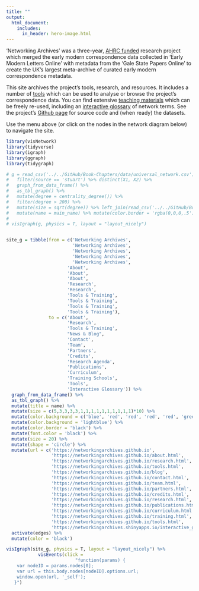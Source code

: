 ```yaml
---
title: ""
output:
  html_document:
    includes:
      in_header: hero-image.html
---
```


‘Networking Archives’ was a three-year, [AHRC funded](https://gtr.ukri.org/projects?ref=AH%2FR014817%2F1) research project which merged the early modern correspondence data collected in ‘Early Modern Letters Online’ with metadata from the ‘Gale State Papers Online’ to create the UK’s largest meta-archive of curated early modern correspondence metadata. 

This site archives the project's tools, research, and resources. It includes a number of [tools](https://networkingarchives.github.io/tools.html) which can be used to analyse or browse the project's correspondence data. You can find extensive [teaching materials](https://networkingarchives.github.io/curriculum.html) which can be freely re-used, including an [interactive glossary](https://networkingarchives.shinyapps.io/interactive_glossary/){target="_blank"} of network terms. See the project's [Github page](https://github.com/networkingarchives){target="_blank"} for source code and (when ready) the datasets. 

Use the menu above (or click on the nodes in the network diagram below) to navigate the site.

```r

library(visNetwork)
library(tidyverse)
library(igraph)
library(ggraph)
library(tidygraph)

```

```r

# g = read_csv('../../GitHub/Book-Chapters/data/universal_network.csv') %>% 
#   filter(source == 'stuart') %>% distinct(X1, X2) %>%
#   graph_from_data_frame() %>% 
#   as_tbl_graph() %>% 
#   mutate(degree = centrality_degree()) %>% 
#   filter(degree > 200) %>% 
#   mutate(size = sqrt(degree)) %>% left_join(read_csv('../../GitHub/Book-Chapters/data/universal_people.csv')) %>% 
#   mutate(name = main_name) %>% mutate(color.border = 'rgba(0,0,0,.5') %>% mutate(color.alpha = .8) %>% mutate(color.background = 'rgba(0,0,255,.5') 
# 
# visIgraph(g, physics = T, layout = "layout_nicely")


site_g = tibble(from = c('Networking Archives', 
                         'Networking Archives',
                         'Networking Archives',
                         'Networking Archives',
                         'Networking Archives',
                       'About',
                       'About',
                       'About',
                       'Research',
                       'Research', 
                       'Tools & Training', 
                       'Tools & Training', 
                       'Tools & Training', 
                       'Tools & Training'), 
                to = c('About', 
                       'Research', 
                       'Tools & Training', 
                       "News & Blog", 
                       'Contact',
                       'Team',
                       'Partners',
                       'Credits',
                       'Research Agenda',
                       'Publications',
                       'Curriculum',
                       'Training Schools',
                       'Tools',
                       'Interactive Glossary')) %>% 
  graph_from_data_frame() %>% 
  as_tbl_graph() %>% 
  mutate(title = name) %>% 
  mutate(size = c(5,3,3,3,3,1,1,1,1,1,1,1,1,1,1)*10) %>% 
  mutate(color.background = c('blue', 'red', 'red', 'red', 'red', 'green', 'green', 'green', 'green', 'green', 'green', 'green', 'green', 'green', 'green')) %>% 
  mutate(color.background = 'lightblue') %>% 
  mutate(color.border = 'black') %>% 
  mutate(font.color = 'black') %>% 
  mutate(size = 20) %>% 
  mutate(shape = 'circle') %>% 
  mutate(url = c('https://networkingarchives.github.io',
                 'https://networkingarchives.github.io/about.html',
                 'https://networkingarchives.github.io/research.html',
                 'https://networkingarchives.github.io/tools.html',
                 'https://networkingarchives.github.io/blog',
                 'https://networkingarchives.github.io/contact.html',
                 'https://networkingarchives.github.io/team.html',
                 'https://networkingarchives.github.io/partners.html',
                 'https://networkingarchives.github.io/credits.html',
                 'https://networkingarchives.github.io/research.html',
                 'https://networkingarchives.github.io/publications.html',
                 'https://networkingarchives.github.io/curriculum.html',
                 'https://networkingarchives.github.io/training.html',
                 'https://networkingarchives.github.io/tools.html',
                 'https://networkingarchives.shinyapps.io/interactive_glossary/')) %>% 
  activate(edges) %>%
  mutate(color = 'black')

visIgraph(site_g, physics = T, layout = "layout_nicely") %>% 
            visEvents(click = 
                          "function(params) {
    var nodeID = params.nodes[0];
    var url = this.body.nodes[nodeID].options.url;
    window.open(url, '_self');
   }")
  
```

